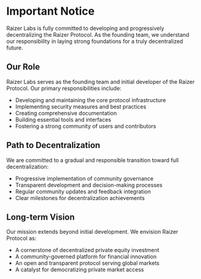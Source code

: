 
# Important Notice

Raizer Labs is fully committed to developing and progressively decentralizing the Raizer Protocol. As the founding team, we understand our responsibility in laying strong foundations for a truly decentralized future.

<Highlight 
  type="feature"
  title="Our Commitment"
  description="Raizer Labs is dedicated to building robust infrastructure and gradually transitioning control to the community through transparent decentralization."
/>

## Our Role

Raizer Labs serves as the founding team and initial developer of the Raizer Protocol. Our primary responsibilities include:

- Developing and maintaining the core protocol infrastructure
- Implementing security measures and best practices
- Creating comprehensive documentation
- Building essential tools and interfaces
- Fostering a strong community of users and contributors

## Path to Decentralization

We are committed to a gradual and responsible transition toward full decentralization:

- Progressive implementation of community governance
- Transparent development and decision-making processes
- Regular community updates and feedback integration
- Clear milestones for decentralization achievements

<Highlight 
  type="attention"
  title="Building for the Future"
  description="While Raizer Labs leads initial development, our ultimate goal is to create a self-sustaining, community-driven protocol that revolutionizes private equity investment."
/>

## Long-term Vision

Our mission extends beyond initial development. We envision Raizer Protocol as:

- A cornerstone of decentralized private equity investment
- A community-governed platform for financial innovation
- An open and transparent protocol serving global markets
- A catalyst for democratizing private market access

<Highlight 
  type="success"
  title="Commitment to Excellence"
  description="Raizer Labs pledges to maintain the highest standards of technical excellence and security throughout the development and decentralization process."
/>
